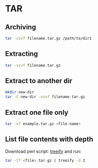 # TAR

## Archiving

```bash
tar -czvf filename.tar.gz /path/to/dir1
```

## Extracting

```bash
tar -xzvf filename.tar.gz
```

## Extract to another dir

```bash
mkdir new-dir
tar -C new-dir -xzvf filename.tar.gz
```

## Extract one file only

```bash
tar -xf example.tar.gz <file-name>
```

## List file contents with depth

Download perl script: [treeify](https://github.com/grawity/code/blob/main/misc/treeify)
and run: 
```bash
tar -tf <file>.tar.gz | treeify -d 2
```
